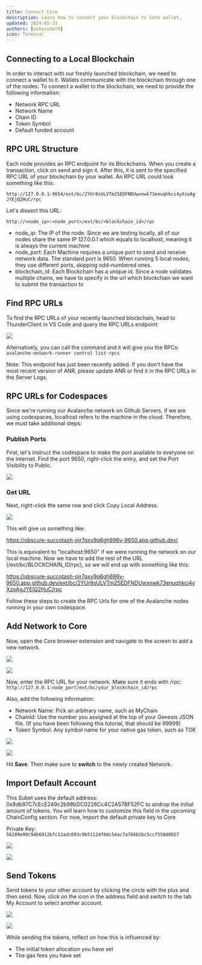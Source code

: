 ```yaml
---
title: Connect Core
description: Learn how to connect your blockchain to Core wallet,
updated: 2024-05-31
authors: [ashucoder9]
icon: Terminal
---
```


## Connecting to a Local Blockchain

In order to interact with our freshly launched blockchain, we need to connect a wallet to it. Wallets communicate with the blockchain through one of the nodes. To connect a wallet to the blockchain, we need to provide the following information:

- Network RPC URL
- Network Name
- Chain ID
- Token Symbol
- Default funded account

## RPC URL Structure

Each node provides an RPC endpoint for its Blockchains. When you create a transaction, click on send and sign it. After this, it is sent to the specified RPC URL of your blockchain by your wallet. An RPC URL could look something like this:

```http://127.0.0.1:9654/ext/bc/2YUr8sULVTm25EDFNDUwxnwk73enuqhkci4yXzoAgJYEjQ2HuC/rpc```

Let's dissect this URL:

```http://<node_ip>:<node_port>/ext/bc/<blockchain_id>/rpc```

- node_ip: The IP of the node. Since we are testing locally, all of our nodes share the same IP 127.0.0.1 which equals to localhost, meaning it is always the current machine  
- node_port: Each Machine requires a unique port to send and receive network data. The standard port is 9650. When running 5 local nodes, they use different ports, skipping odd-numbered ones.
- blockchain_id: Each Blockchain has a unique id. Since a node validates multiple chains, we have to specify in the url which blockchain we want to submit the transaction to

## Find RPC URLs

To find the RPC URLs of your recently launched blockchain, head to ThunderClient in VS Code and query the RPC URLs endpoint:

![](/course/customizing-evm/17.png)

Alternatively, you can call the command and it will give you the RPCs: `avalanche-network-runner control list-rpcs`

Note: This endpoint has just been recently added. If you don't have the most recent version of ANR, please update ANR or find it in the RPC URLs in the Server Logs.

## RPC URLs for Codespaces

Since we're running our Avalanche network on Github Servers, if we are using codespaces, localhost refers to the machine in the cloud. Therefore, we must take additional steps:

### Publish Ports

First, let's instruct the codespace to make the port available to everyone on the internet. Find the port 9650, right-click the entry, and set the Port Visibility to Public.

![](/course/customizing-evm/18.png)

### Get URL

Next, right-click the same row and click Copy Local Address.

![](/course/customizing-evm/19.png)

This will give us something like:

https://obscure-succotash-pjr7qxv9q6gh696v-9650.app.github.dev/

This is equivalent to "localhost:9650" if we were running the network on our local machine. Now we have to add the rest of the URL (/ext/bc/BLOCKCHAIN_ID/rpc), so we will end up with something like this:

https://obscure-succotash-pjr7qxv9q6gh696v-9650.app.github.dev/ext/bc/2YUr8sULVTm25EDFNDUwxnwk73enuqhkci4yXzoAgJYEjQ2HuC/rpc

Follow these steps to create the RPC Urls for one of the Avalanche nodes running in your own codespace.

## Add Network to Core

Now, open the Core browser extension and navigate to the screen to add a new network.

![](/course/customizing-evm/20.png)

![](/course/customizing-evm/21.png)

Now, enter the RPC URL for your network. Make sure it ends with /rpc: `http://127.0.0.1:node_port/ext/bc/your_blockchain_id/rpc`

Also, add the following information:

- Network Name: Pick an arbitrary name, such as MyChain
- ChainId: Use the number you assigned at the top of your Genesis JSON file. (If you have been following this tutorial, that should be 99999)
- Token Symbol: Any symbol name for your native gas token, such as TOK

![](/course/customizing-evm/22.png)

![](/course/customizing-evm/23.png)

Hit **Save**. Then make sure to **switch** to the newly created Network.

## Import Default Account

This Subet uses the default address: 0x8db97C7cEcE249c2b98bDC0226Cc4C2A57BF52FC to airdrop the initial amount of tokens. You will learn how to customize this field in the upcoming ChainConfig section. For now, import the default private key to Core

Private Key: `56289e99c94b6912bfc12adc093c9b51124f0dc54ac7a766b2bc5ccf558d8027`

![](/course/customizing-evm/24.png)

![](/course/customizing-evm/25.png)

## Send Tokens

Send tokens to your other account by clicking the circle with the plus and then send. Now, click on the icon in the address field and switch to the tab My Account to select another account.

![](/course/customizing-evm/26.png)

![](/course/customizing-evm/27.png)

While sending the tokens, reflect on how this is influenced by:
- The initial token allocation you have set
- The gas fees you have set
